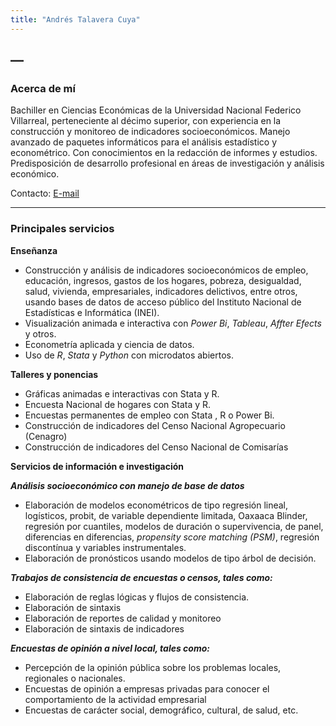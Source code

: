 ```yaml
---
title: "Andrés Talavera Cuya"
---
```


---
---

### Acerca de mí ### 

Bachiller en Ciencias Económicas de la Universidad Nacional Federico Villarreal, perteneciente al décimo superior, con experiencia en la construcción y monitoreo de indicadores socioeconómicos. Manejo avanzado de paquetes informáticos para el análisis estadístico y econométrico. Con conocimientos en la redacción de informes y estudios. Predisposición de desarrollo profesional en áreas de investigación y análisis económico.

Contacto: [E-mail](mailto:atalaveracuya@gmail.com)\

---

### Principales servicios ### 

**Enseñanza**\

-  Construcción y análisis de indicadores socioeconómicos de empleo, educación, ingresos, gastos de los hogares, pobreza, desigualdad, salud, vivienda, empresariales, indicadores delictivos, entre otros, usando bases de datos de acceso público del Instituto Nacional de Estadísticas e Informática (INEI).
-  Visualización animada e interactiva con _Power Bi_, _Tableau_, _Affter Efects_ y otros. 
-  Econometría aplicada y ciencia de datos.
-  Uso de _R_, _Stata_ y _Python_ con microdatos abiertos.

**Talleres y ponencias ** 

  - Gráficas animadas e interactivas con Stata y R. 
  - Encuesta Nacional de hogares con Stata y R.  
  - Encuestas permanentes de empleo con Stata , R o Power Bi.
  - Construcción de indicadores del Censo Nacional Agropecuario (Cenagro)
  - Construcción de indicadores del Censo Nacional de Comisarías 

**Servicios de información e investigación** 

  ***Análisis socioeconómico con manejo de base de datos***
  
  - Elaboración de modelos econométricos de tipo regresión lineal, logísticos, probit, de variable dependiente limitada, Oaxaaca Blinder, regresión por cuantiles, modelos de duración o supervivencia, de panel, diferencias en diferencias, _propensity score matching (PSM)_, regresión discontínua y variables instrumentales.
  - Elaboración de pronósticos usando modelos de tipo árbol de decisión. 
  
  ***Trabajos de consistencia de encuestas o censos, tales como:***
  
  - Elaboración de reglas lógicas y flujos de consistencia. 
  - Elaboración de sintaxis
  - Elaboración de reportes de calidad y monitoreo 
  - Elaboración de sintaxis de indicadores
 
  ***Encuestas de opinión a nivel local, tales como:***
  
  - Percepción de la opinión pública sobre los problemas locales, regionales o            nacionales. 
  - Encuestas de opinión a empresas privadas para conocer el comportamiento de la         actividad empresarial
  - Encuestas de carácter social, demográfico, cultural, de salud, etc. 

